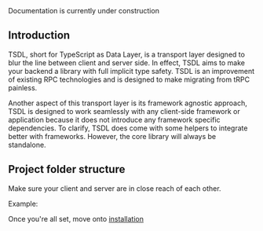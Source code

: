 
<Callout type="warning" emoji="🚧">
  Documentation is currently under construction
</Callout>

## Introduction

TSDL, short for TypeScript as Data Layer, is a transport layer designed to blur the line between client and server side.
In effect, TSDL aims to make your backend a library with full implicit type safety.
TSDL is an improvement of existing RPC technologies and is designed to make migrating from tRPC painless.

Another aspect of this transport layer is its framework agnostic approach, TSDL is designed to work seamlessly with any client-side framework or application because it does not introduce any framework specific dependencies. To clarify,
TSDL does come with some helpers to integrate better with frameworks. However,
the core library will always be standalone.

## Project folder structure

Make sure your client and server are in close reach of each other.

Example:

<FileTree>
  <FileTree.Folder name="example-app" defaultOpen>
    <FileTree.Folder name="client">
      <FileTree.File name="App.tsx" />
      <FileTree.File name="main.tsx" />
    </FileTree.Folder>
    <FileTree.Folder name="server">
      <FileTree.File name="index.ts" />
      <FileTree.File name="server.ts" />
    </FileTree.Folder>
  </FileTree.Folder>
</FileTree>

Once you're all set, move onto [installation](installation)
